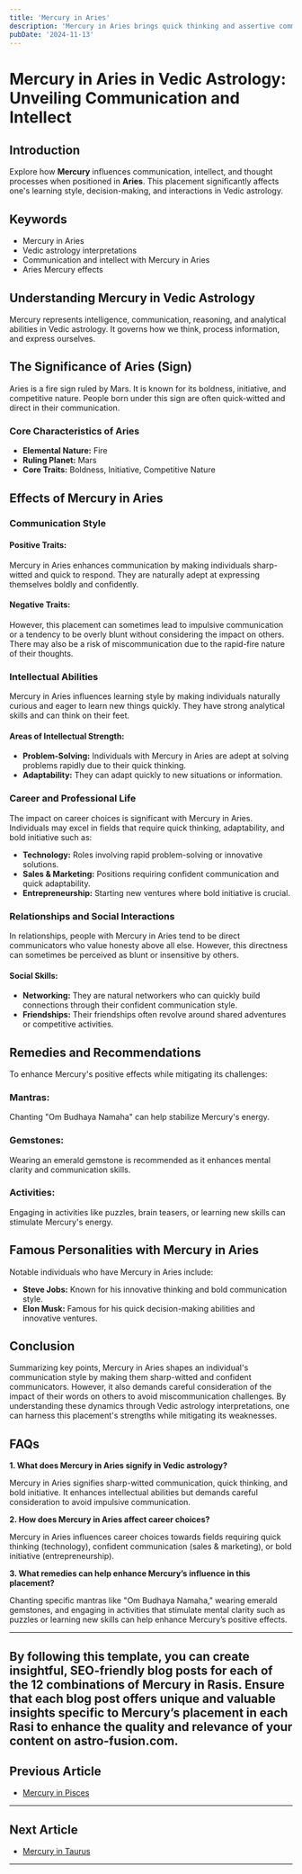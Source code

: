 ```yaml
---
title: 'Mercury in Aries'
description: 'Mercury in Aries brings quick thinking and assertive communication. Individuals are direct, enthusiastic, and often pioneers in thought, with a tendency to make swift decisions , in Vedic Astrology.'
pubDate: '2024-11-13'
---
```


# Mercury in Aries in Vedic Astrology: Unveiling Communication and Intellect

## Introduction

Explore how **Mercury** influences communication, intellect, and thought processes when positioned in **Aries**. This placement significantly affects one's learning style, decision-making, and interactions in Vedic astrology.

## Keywords

- Mercury in Aries
- Vedic astrology interpretations
- Communication and intellect with Mercury in Aries
- Aries Mercury effects

## Understanding Mercury in Vedic Astrology

Mercury represents intelligence, communication, reasoning, and analytical abilities in Vedic astrology. It governs how we think, process information, and express ourselves.

## The Significance of Aries (Sign)

Aries is a fire sign ruled by Mars. It is known for its boldness, initiative, and competitive nature. People born under this sign are often quick-witted and direct in their communication.

### Core Characteristics of Aries
- **Elemental Nature:** Fire
- **Ruling Planet:** Mars
- **Core Traits:** Boldness, Initiative, Competitive Nature

## Effects of Mercury in Aries

### Communication Style

#### Positive Traits:
Mercury in Aries enhances communication by making individuals sharp-witted and quick to respond. They are naturally adept at expressing themselves boldly and confidently.

#### Negative Traits:
However, this placement can sometimes lead to impulsive communication or a tendency to be overly blunt without considering the impact on others. There may also be a risk of miscommunication due to the rapid-fire nature of their thoughts.

### Intellectual Abilities

Mercury in Aries influences learning style by making individuals naturally curious and eager to learn new things quickly. They have strong analytical skills and can think on their feet.

#### Areas of Intellectual Strength:
- **Problem-Solving:** Individuals with Mercury in Aries are adept at solving problems rapidly due to their quick thinking.
- **Adaptability:** They can adapt quickly to new situations or information.

### Career and Professional Life

The impact on career choices is significant with Mercury in Aries. Individuals may excel in fields that require quick thinking, adaptability, and bold initiative such as:

- **Technology:** Roles involving rapid problem-solving or innovative solutions.
- **Sales & Marketing:** Positions requiring confident communication and quick adaptability.
- **Entrepreneurship:** Starting new ventures where bold initiative is crucial.

### Relationships and Social Interactions

In relationships, people with Mercury in Aries tend to be direct communicators who value honesty above all else. However, this directness can sometimes be perceived as blunt or insensitive by others.

#### Social Skills:
- **Networking:** They are natural networkers who can quickly build connections through their confident communication style.
- **Friendships:** Their friendships often revolve around shared adventures or competitive activities.

## Remedies and Recommendations

To enhance Mercury's positive effects while mitigating its challenges:

### Mantras:
Chanting "Om Budhaya Namaha" can help stabilize Mercury's energy.

### Gemstones:
Wearing an emerald gemstone is recommended as it enhances mental clarity and communication skills.

### Activities:
Engaging in activities like puzzles, brain teasers, or learning new skills can stimulate Mercury's energy.

## Famous Personalities with Mercury in Aries

Notable individuals who have Mercury in Aries include:

- **Steve Jobs:** Known for his innovative thinking and bold communication style.
- **Elon Musk:** Famous for his quick decision-making abilities and innovative ventures.

## Conclusion

Summarizing key points, Mercury in Aries shapes an individual's communication style by making them sharp-witted and confident communicators. However, it also demands careful consideration of the impact of their words on others to avoid miscommunication challenges. By understanding these dynamics through Vedic astrology interpretations, one can harness this placement's strengths while mitigating its weaknesses.

## FAQs

**1. What does Mercury in Aries signify in Vedic astrology?**

Mercury in Aries signifies sharp-witted communication, quick thinking, and bold initiative. It enhances intellectual abilities but demands careful consideration to avoid impulsive communication.

**2. How does Mercury in Aries affect career choices?**

Mercury in Aries influences career choices towards fields requiring quick thinking (technology), confident communication (sales & marketing), or bold initiative (entrepreneurship).

**3. What remedies can help enhance Mercury’s influence in this placement?**

Chanting specific mantras like "Om Budhaya Namaha," wearing emerald gemstones, and engaging in activities that stimulate mental clarity such as puzzles or learning new skills can help enhance Mercury’s positive effects.

---

By following this template, you can create insightful, SEO-friendly blog posts for each of the 12 combinations of Mercury in Rasis. Ensure that each blog post offers unique and valuable insights specific to Mercury’s placement in each Rasi to enhance the quality and relevance of your content on astro-fusion.com.
---

## Previous Article
- [Mercury in Pisces](/blogs-md/0804_Mercury_in_Rashi/080412_Mercury_in_Pisces.mdx)

---

## Next Article
- [Mercury in Taurus](/blogs-md/0804_Mercury_in_Rashi/080402_Mercury_in_Taurus.mdx)

---
